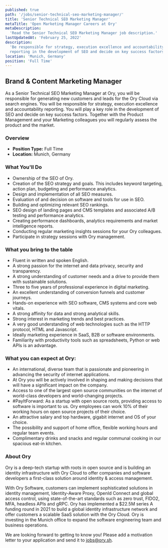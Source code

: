 ```yaml
---
published: true
path: '/jobs/senior-technical-seo-marketing-manager/'
title: 'Senior Technical SEO Marketing Manager'
metaTitle: 'Open Marketing Manager Careers at Ory'
metaDescription:
  'Read the Senior Technical SEO Marketing Manager job description.'
lastUpdatedAt: 'February 25, 2022'
description:
  'Be responsible for strategy, execution excellence and accountability
  reporting in the development of SEO and decide on key success factors.'
location: 'Munich, Germany'
position: 'Full Time'
---
```



## Brand & Content Marketing Manager

<About />

As a Senior Technical SEO Marketing Manager at Ory, you will be responsible for
generating new customers and leads for the Ory Cloud via search engines. You
will be responsible for strategy, execution excellence and accountability
reporting. You will play a key role in the development of SEO and decide on key
success factors. Together with the Product Management and your Marketing
colleagues you will regularly assess the product and the market.

### Overview

- **Position Type:** Full Time
- **Location:** Munich, Germany

### What You'll Do

- Ownership of the SEO of Ory.
- Creation of the SEO strategy and goals. This includes keyword targeting,
  action plan, budgeting and performance analytics.
- Design and implementation of all SEO measures.
- Evaluation of and decision on software and tools for use in SEO.
- Building and optimizing relevant SEO rankings.
- SEO design of landing pages and CMS templates and associated A/B testing and
  performance analytics.
- Creating performance dashboards, analytics requirements and market
  intelligence reports.
- Conducting regular marketing insights sessions for your Ory colleagues.
- Participate in strategy sessions with Ory management.

### What you bring to the table

- Fluent in written and spoken English.
- A strong passion for the internet and data privacy, security and transparency.
- A strong understanding of customer needs and a drive to provide them with
  sustainable solutions.
- Three to five years of professional experience in digital marketing.
- An excellent understanding of conversion funnels and customer journeys.
- Hands-on experience with SEO software, CMS systems and core web vitals.
- A strong affinity for data and strong analytical skills.
- Strong interest in marketing trends and best practices.
- A very good understanding of web technologies such as the HTTP protocol, HTML
  and Javascript.
- Ideally marketing experience in SaaS, B2B or software environments.
- Familiarity with productivity tools such as spreadsheets, Python or web APIs
  is an advantage.

### What you can expect at Ory:

- An international, diverse team that is passionate and pioneering in advancing the security of internet applications.
- At Ory you will be actively involved in shaping and making decisions that will have a significant impact on the company.
- Access to one of the largest open source communities on the internet of world-class developers and world-changing projects.
- #PayItForward: As a startup with open source roots, providing access to software is important to us. Ory employees can work 10% of their working hours on open source projects of their choice.
- An attractive salary and top hardware, gigabit internet and OS of your choice.
- The possibility and support of home office, flexible working hours and regular team events.
- Complimentary drinks and snacks and regular communal cooking in our spacious eat-in kitchen.

### About Ory

Ory is a deep-tech startup with roots in open source and is building an identity
infrastructure with Ory Cloud to offer companies and software developers a
first-class solution around identity & access management.

With Ory Software, customers can implement sophisticated solutions in identity
management, Identity-Aware Proxy, OpenId Connect and global access control,
using state-of-the-art standards such as zero trust, FIDO2, MFA, headless APIs
and gRPC. Ory has implemented a $22.5M series A funding round in 2021 to build a
global identity infrastructure network and offer customers a scalable SaaS
solution with the Ory Cloud. Ory is investing in the Munich office to expand the
software engineering team and business operations.

We are looking forward to getting to know you! Please add a motivation letter to
your application and send it to [jobs@ory.sh](mailto:jobs@ory.sh).

